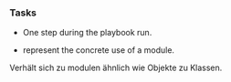 ### Tasks

- One step during the playbook run.

- represent the concrete use of a module.


<Notes>

Verhält sich zu modulen ähnlich wie Objekte zu Klassen.

</Notes> 
